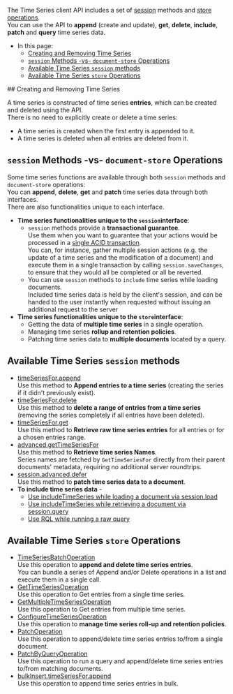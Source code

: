 
<Admonition type="note" title="">

The Time Series client API includes a set of [session](../../../client-api/session/what-is-a-session-and-how-does-it-work.mdx) 
methods and [store](../../../client-api/what-is-a-document-store.mdx) 
[operations](../../../client-api/operations/what-are-operations.mdx).  
You can use the API to **append** (create and update), **get**, 
**delete**, **include**, **patch** and **query** time series data.  

* In this page:  
  * [Creating and Removing Time Series](../../../document-extensions/timeseries/client-api/overview.mdx#creating-and-removing-time-series)  
  * [`session` Methods -vs- `document-store` Operations](../../../document-extensions/timeseries/client-api/overview.mdx#session-methods--vs--document-store-operations)  
  * [Available Time Series `session` methods](../../../document-extensions/timeseries/client-api/overview.mdx#available-time-series-session-methods)  
  * [Available Time Series `store` Operations](../../../document-extensions/timeseries/client-api/overview.mdx#available-time-series-store-operations)  

</Admonition>
## Creating and Removing Time Series

A time series is constructed of time series **entries**, which can 
be created and deleted using the API.  
There is no need to explicitly create or delete a time series:  

  * A time series is created when the first entry is appended to it.  
  * A time series is deleted when all entries are deleted from it.  



## `session` Methods -vs- `document-store` Operations

Some time series functions are available through both `session` methods 
and `document-store` operations:  
You can **append**, **delete**, **get** and **patch** time series data 
through both interfaces.  
There are also functionalities unique to each interface.  

* **Time series functionalities unique to the `session`interface**:  
   * `session` methods provide a **transactional guarantee**.  
     Use them when you want to guarantee that your actions would 
     be processed in a [single ACID transaction](../../../client-api/faq/transaction-support.mdx).  
     You can, for instance, gather multiple session actions 
     (e.g. the update of a time series and the modification 
     of a document) and execute them in a single transaction 
     by calling `session.saveChanges`, to ensure that they 
     would all be completed or all be reverted.  
   * You can use `session` methods to `include` time series while 
     loading documents.  
     Included time series data is held by the client's session, 
     and can be handed to the user instantly when requested 
     without issuing an additional request to the server  
* **Time series functionalities unique to the `store`interface**:  
   * Getting the data of **multiple time series** in a single operation.  
   * Managing time series **rollup and retention policies**.  
   * Patching time series data to **multiple documents** located by a query.  


## Available Time Series `session` methods

* [timeSeriesFor.append](../../../document-extensions/timeseries/client-api/session/append.mdx)  
  Use this method to **Append entries to a time series** 
  (creating the series if it didn't previously exist).  
* [timeSeriesFor.delete](../../../document-extensions/timeseries/client-api/session/delete.mdx)  
  Use this method to **delete a range of entries from a time series** 
  (removing the series completely if all entries have been deleted).  
* [timeSeriesFor.get](../../../document-extensions/timeseries/client-api/session/get/get-entries.mdx)  
  Use this method to **Retrieve raw time series entries** 
  for all entries or for a chosen entries range.  
* [advanced.getTimeSeriesFor](../../../document-extensions/timeseries/client-api/session/get/get-names.mdx)  
  Use this method to **Retrieve time series Names**.  
  Series names are fetched by `GetTimeSeriesFor` directly from their parent documents' 
  metadata, requiring no additional server roundtrips.  
* [session.advanced.defer](../../../document-extensions/timeseries/client-api/session/patch.mdx)  
  Use this method to **patch time series data to a document**.  
* **To include time series data** -  
   * [Use includeTimeSeries while loading a document via session.load](../../../document-extensions/timeseries/client-api/session/include/with-session-load.mdx)  
   * [Use includeTimeSeries while retrieving a document via session.query](../../../document-extensions/timeseries/client-api/session/include/with-session-query.mdx)  
   * [Use RQL while running a raw query](../../../document-extensions/timeseries/client-api/session/include/with-raw-queries.mdx)  


## Available Time Series `store` Operations

* [TimeSeriesBatchOperation](../../../document-extensions/timeseries/client-api/operations/append-and-delete.mdx)  
  Use this operation to **append and delete time series entries**.  
  You can bundle a series of Append and/or Delete operations in a list and 
  execute them in a single call.  
* [GetTimeSeriesOperation](../../../document-extensions/timeseries/client-api/operations/get.mdx#gettimeseriesoperation)  
  Use this operation to Get entries from a single time series.  
* [GetMultipleTimeSeriesOperation](../../../document-extensions/timeseries/client-api/operations/get.mdx#getmultipletimeseriesoperation)  
  Use this operation to Get entries from multiple time series.  
* [ConfigureTimeSeriesOperation](../../../document-extensions/timeseries/rollup-and-retention.mdx)  
  Use this operation to **manage time series roll-up and retention policies**.  
* [PatchOperation](../../../document-extensions/timeseries/client-api/operations/patch.mdx#patchoperation)  
  Use this operation to append/delete time series entries to/from a single document.  
* [PatchByQueryOperation](../../../document-extensions/timeseries/client-api/operations/patch.mdx#patchbyqueryoperation)  
  Use this operation to run a query and append/delete time series entries to/from 
  matching documents.  
* [bulkInsert.timeSeriesFor.append](../../../document-extensions/timeseries/client-api/bulk-insert/append-in-bulk.mdx)  
  Use this operation to append time series entries in bulk.  




